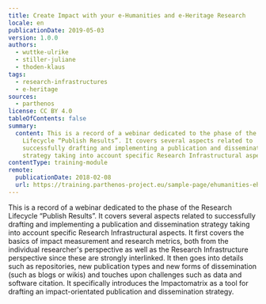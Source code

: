 ```yaml
---
title: Create Impact with your e-Humanities and e-Heritage Research
locale: en
publicationDate: 2019-05-03
version: 1.0.0
authors:
  - wuttke-ulrike
  - stiller-juliane
  - thoden-klaus
tags:
  - research-infrastructures
  - e-heritage
sources:
  - parthenos
license: CC BY 4.0
tableOfContents: false
summary:
  content: This is a record of a webinar dedicated to the phase of the Research
    Lifecycle “Publish Results”. It covers several aspects related to
    successfully drafting and implementing a publication and dissemination
    strategy taking into account specific Research Infrastructural aspects.
contentType: training-module
remote:
  publicationDate: 2018-02-08
  url: https://training.parthenos-project.eu/sample-page/ehumanities-eheritage-webinar-series/webinar-impact/
---
```

This is a record of a webinar dedicated to the phase of the Research Lifecycle “Publish Results”. It covers several aspects related to successfully drafting and implementing a publication and dissemination strategy taking into account specific Research Infrastructural aspects. It first covers the basics of impact measurement and research metrics, both from the individual researcher's perspective as well as the Research Infrastructure perspective since these are strongly interlinked. It then goes into details such as repositories, new publication types and new forms of dissemination (such as blogs or wikis) and touches upon challenges such as data and software citation. It specifically introduces the Impactomatrix as a tool for drafting an impact-orientated publication and dissemination strategy.

<ExternalResource title="Interested in learning more?" subtitle="Check out Create Impact with your e-Humanities and e-Heritage Research on PARTHENOS" url="https://training.parthenos-project.eu/sample-page/ehumanities-eheritage-webinar-series/webinar-impact/" />

